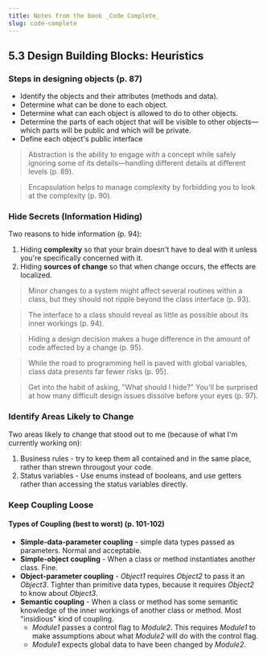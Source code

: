 ```yaml
---
title: Notes from the book _Code Complete_
slug: code-complete
---
```


## 5.3 Design Building Blocks: Heuristics

### Steps in designing objects (p. 87)

- Identify the objects and their attributes (methods and data).
- Determine what can be done to each object.
- Determine what can each object is allowed to do to other objects.
- Determine the parts of each object that will be visible to other objects—which parts will be public and which will be private.
- Define each object's public interface

> Abstraction is the ability to engage with a concept while safely ignoring some of its details—handling different details at different levels (p. 89).

> Encapsulation helps to manage complexity by forbidding you to look at the complexity (p. 90).

### Hide Secrets (Information Hiding)

Two reasons to hide information (p. 94):

1. Hiding **complexity** so that your brain doesn't have to deal with it unless you're specifically concerned with it.
2. Hiding **sources of change** so that when change occurs, the effects are localized.

> Minor changes to a system might affect several routines within a class, but they should not ripple beyond the class interface (p. 93).

> The interface to a class should reveal as little as possible about its inner workings (p. 94).

> Hiding a design decision makes a huge difference in the amount of code affected by a change (p. 95).

> While the road to programming hell is paved with global variables, class data presents far fewer risks (p. 95).

> Get into the habit of asking, "What should I hide?" You'll be surprised at how many difficult design issues dissolve before your eyes (p. 97).

### Identify Areas Likely to Change

Two areas likely to change that stood out to me (because of what I'm currently working on):

1. Business rules - try to keep them all contained and in the same place, rather than strewn througout your code.
2. Status variables - Use enums instead of booleans, and use getters rather than accessing the status variables directly.

### Keep Coupling Loose

#### Types of Coupling (best to worst) (p. 101-102)

- **Simple-data-parameter coupling** - simple data types passed as parameters. Normal and acceptable.
- **Simple-object coupling** - When a class or method instantiates another class. Fine.
- **Object-parameter coupling** - _Object1_ requires _Object2_ to pass it an _Object3_. Tighter than primitive data types, because it requires _Object2_ to know about _Object3_.
- **Semantic coupling** - When a class or method has some semantic knowledge of the inner workings of another class or method. Most "insidious" kind of coupling.
  - _Module1_ passes a control flag to _Module2_. This requires _Module1_ to make assumptions about what _Module2_ will do with the control flag.
  - _Module1_ expects global data to have been changed by _Module2_.
